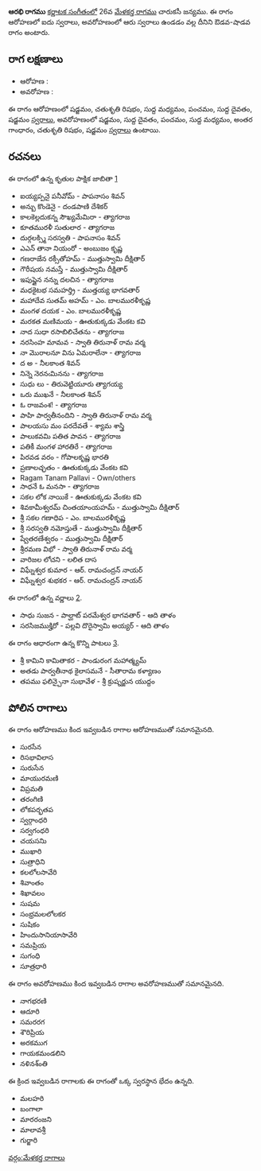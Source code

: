 {{Infobox ragam
	| name          	= ఆరభి
	| synonym	    	= 
	| mela          	= 
	| chakra        	= 
	| janaka        	= 
	| type          	= ఔడవ-శాడవ
	| arohanam      	= {{svaraC|S|R2|M1|P|D1|S'}} 
	| avarohanam    	= {{svaraC|S'|D1|P|M1|G3|R2|S}}
	| jeeva         	=
	| chhaya        	=
	| nyasa         	=
	| vishesha      	= 
	| equivalent  		= 
}}
{{కర్ణాటక సంగీత రాగాలు}}
'''ఆరభి రాగము''' [[కర్ణాటక సంగీతం]]లో 26వ [[మేళకర్త రాగము]] చారుకసీ జన్యము.  ఈ రాగం ఆరోహణలో ఐదు స్వరాలు, అవరోహణంలో ఆరు స్వరాలు ఉండడం వల్ల దీనిని ఔడవ-షాడవ రాగం అంటారు.


==రాగ లక్షణాలు==


* ఆరోహణ : {{svaraC|S|R2|M1|P|D1|S'}} 
* అవరోహణ : {{svaraC|S'|D1|P|M1|G3|R2|S}}

ఈ రాగం ఆరోహణంలో షడ్జమం, చతుశృతి రిషభం, సుద్ద మధ్యమం, పంచమం, సుద్ద దైవతం, షడ్జమం [[స్వరాలు]], అవరోహణంలో షడ్జమం, సుద్ద దైవతం, పంచమం, సుద్ద మధ్యమం, అంతర గాంధారం, చతుశృతి రిషభం, షడ్జమం [[స్వరాలు]] ఉంటాయి.

==రచనలు==
ఈ రాగంలో ఉన్న కృతుల పాక్షిక జాబితా [https://github.com/ssrihari/ragavardhini/blob/master/ragas/kritis.psv]
* ఐయ్యప్పనై పనీవోమ్ - పాపనాసం శివన్
* అన్బు కొండెనై - దండపాణి దేశికర్
* కాలకెల్లదుకన్న సౌఖ్యమేమిరా - త్యాగరాజ
* కూతమురళీ సుతులార - త్యాగరాజ
* దుర్గలక్స్మి సరస్వతి - పాపనాసం శివన్
* ఎఎన్ తానా నియంరో - అంబుజం కృష్ణ
* గణరాజేన రక్సీతోహమ్ - ముత్తుస్వామి దీక్షితార్
* గౌరీషయ నమస్తే - ముత్తుస్వామి దీక్షితార్
* ఇపుప్డైన నన్ను దలచిన - త్యాగరాజ
* మధకైటభ సమహర్త్రి - ముత్తయ్య భాగవతార్
* మహాదేవ సుతమ్ అహమ్ - ఎం. బాలమురళీకృష్ణ
* మంగళ దయక - ఎం. బాలమురళీకృష్ణ
* మరకత మణిమయ - ఊతుకుక్కడు వేంకట కవి
* నాద సుధా రసాబిలిచేతను - త్యాగరాజ
* నరసింహ మామవ - స్వాతి తిరునాళ్ రామ వర్మ
* నా మొరాలనూ విను ఏమరాలేనా - త్యాగరాజ
* ద అ - నీలకాంత శివన్
* నిన్నె నెరనఁమినను - త్యాగరాజ
* సుధు లు - తిరువెట్టియూరు త్యాగయ్య
* ఒరు ముఖనే - నీలకాంత శివన్
* ఓ రాజవంశ! - త్యాగరాజ
* పాహి పార్వతీనందిని - స్వాతి తిరునాళ్ రామ వర్మ
* పాలయసు మం పరదేవతే - శ్యామ శాస్త్రి
* పాలుకవమి పతిత పావన - త్యాగరాజ
* పతికీ మంగళ హారతిరే - త్యాగరాజ
* పిరవడ వరం - గోపాలకృష్ణ భారతి
* ప్రణాలచ్ఛతం - ఊతుకుక్కడు వేంకట కవి
* Ragam Tanam Pallavi - Own/others
* సాధనే ఓ మనసా - త్యాగరాజ
* సకల లోక నాయికే - ఊతుకుక్కడు వేంకట కవి
* శివకామీశ్వరమ్ చింతయాంయహమ్ - ముత్తుస్వామి దీక్షితార్
* శ్రీ సకల గణాధిప - ఎం. బాలమురళీకృష్ణ
* శ్రీ సరస్వతి నమోస్తుతే - ముత్తుస్వామి దీక్షితార్
* ష్వేతరణేశ్వరం - ముత్తుస్వామి దీక్షితార్
* శ్రీరమణ విభో - స్వాతి తిరునాళ్ రామ వర్మ
* వారిజల లోచని - లలిత దాస
* విఘ్నేశ్వర కుమార - ఆర్. రామచంద్రన్ నాయర్
* విఘ్నేశ్వర శుభకర - ఆర్. రామచంద్రన్ నాయర్

ఈ రాగంలో ఉన్న వర్ణాలు [http://www.carnatica.in/kriti/varnamlist.htm].
* సాధు సుజన - పాల్ఘాట్ పరమేశ్వర భాగవతార్ - ఆది తాళం
* సరసిజముక్హిరో - పల్లవి దొరైస్వామి అయ్యర్ - ఆది తాళం

ఈ రాగం ఆధారంగా ఉన్న కొన్ని పాటలు [http://rksanka.tripod.com/music/rslist.html].
* శ్రీ కామిని కామితాకర - పాండురంగ మహాత్మ్యమ్
* అతడు పార్వతీనాథ కైలాసమనే - సీతారామ కళ్యాణం
* తపము ఫలిన్చైనా సుభావేళ - శ్రీ క్రుష్నర్జున యుద్దం




==పోలిన రాగాలు==
ఈ రాగం ఆరోహణము కింద ఇవ్వబడిన రాగాల ఆరోహణముతో సమానమైనది.
* సురసేన
* రిసభావిలాస
* సురుసేన
* మాయురమణి
* విప్రమతి
* తరంగిణి
* లోకపర్భతప
* స్వర్గాంధరి
* సర్వగంధరి
* చయసనిు
* ముఖారి
* సుత్రాధిని
* కలలోలసావేరి
* శివాంతం
* శిఖావలం
* సుషమ
* సంభ్రమలలోలకర
* సుషికం
* హిందుసానియాసావేరి
* సమప్రియ
* సుగంధి
* సూత్రధారి

ఈ రాగం అవరోహణము కింద ఇవ్వబడిన రాగాల అవరోహణముతో సమానమైనది.
* నాగభరణి
* ఆదూరి
* సమరరగ
* శౌరిప్రియ
* అరకముగ
* గాయకమండలిని
* నళినశ్ంతి

ఈ క్రింద ఇవ్వబడిన రాగాలకు ఈ రాగంతో ఒక్క స్వరస్థాన భేదం ఉన్నది.
* మలహరి
* బంగాలా
* మారరంజని
* మాలావశ్రీ
* గుర్జారి



[[వర్గం:మేళకర్త రాగాలు]]
